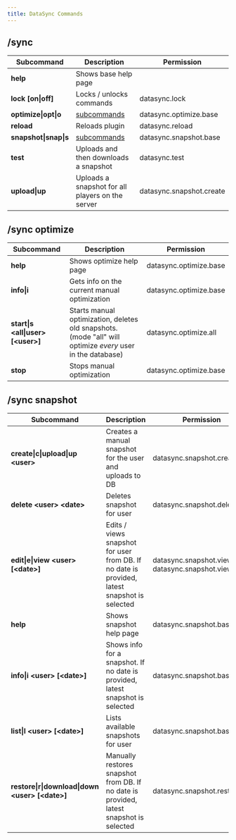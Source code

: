 ```yaml
---
title: DataSync Commands
---
```


## /sync
|Subcommand|Description|Permission|
|----------|-----------|----------|
|**help**| Shows base help page||
|**lock &#91;on&#124;off&#93;**| Locks / unlocks commands|datasync.lock|
|**optimize&#124;opt&#124;o**| [subcommands](#sync-optimize)|datasync.optimize.base|
|**reload**| Reloads plugin|datasync.reload|
|**snapshot&#124;snap&#124;s**| [subcommands](#sync-snapshot)|datasync.snapshot.base|
|**test**|Uploads and then downloads a snapshot|datasync.test|
|**upload&#124;up**| Uploads a snapshot for all players on the server|datasync.snapshot.create|

## /sync optimize
|Subcommand|Description|Permission|
|----------|-----------|----------|
|**help**| Shows optimize help page|datasync.optimize.base|
|**info&#124;i**| Gets info on the current manual optimization|datasync.optimize.base|
|**start&#124;s &lt;all&#124;user&gt; &#91;&lt;user&gt;&#93;**| Starts manual optimization, deletes old snapshots. (mode "all" will optimize *every* user in the database)|datasync.optimize.all|
|**stop**| Stops manual optimization|datasync.optimize.base|

## /sync snapshot
|Subcommand|Description|Permission|
|----------|-----------|----------|
|**create&#124;c&#124;upload&#124;up &lt;user&gt;**| Creates a manual snapshot for the user and uploads to DB|datasync.snapshot.create|
|**delete &lt;user&gt; &lt;date&gt;**| Deletes snapshot for user|datasync.snapshot.delete|
|**edit&#124;e&#124;view &lt;user&gt; &#91;&lt;date&gt;&#93;**| Edits / views snapshot for user from DB. If no date is provided, latest snapshot is selected|datasync.snapshot.view.base datasync.snapshot.view.edit|
|**help**| Shows snapshot help page|datasync.snapshot.base|
|**info&#124;i &lt;user&gt; &#91;&lt;date&gt;&#93;**| Shows info for a snapshot. If no date is provided, latest snapshot is selected|datasync.snapshot.base|
|**list&#124;l &lt;user&gt; &#91;&lt;date&gt;&#93;**| Lists available snapshots for user|datasync.snapshot.base|
|**restore&#124;r&#124;download&#124;down &lt;user&gt; &#91;&lt;date&gt;&#93;**| Manually restores snapshot from DB. If no date is provided, latest snapshot is selected|datasync.snapshot.restore|
